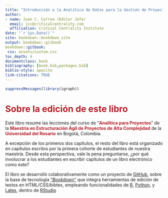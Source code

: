```yaml
---
title: "Introducción a la Analítica de Datos para la Gestión de Proyectos de Alta Complejidad"
author: 
- name: Juan C. Correa (Editor Jefe)
  email: jcc@criticalcentrality.com
  affiliation: Critical Centrality Institute
date: "`r Sys.Date()`"
site: bookdown::bookdown_site
output: bookdown::gitbook
bookdown::gitbook:
 css: assets/custom.css
toc_depth: 4
documentclass: book
bibliography: [book.bib,packages.bib]
biblio-style: apacite
link-citations: TRUE
---
```


```r
suppressMessages(library(igraph))
```

# <span style="color: #b31e29;">Sobre la edición de este libro</span> {.unnumbered}

Este libro resume las lecciones del curso de "<span style="color: #b31e29;">**Analítica para Proyectos**</span>" de la <span style="color: #b31e29;">**Maestría en Estructuración Ágil de Proyectos de Alta Complejidad**</span> de la
<span style="color: #b31e29;">**Universidad del Rosario**</span> en Bogotá, Colombia.

A excepción de los primeros dos capítulos, el resto del libro está organizado en capítulos escritos por la primera cohorte de estudiantes de nuestra maestría. Desde esta perspectiva, vale la pena preguntarse, ¿por qué involucrar a los estudiantes en escribir capítulos de un libro electrónico como este?

El libro se desarrolló colaborativamente como un proyecto de [GitHub](https://github.com/), sobre la base de tecnología ["_Bookdown_"](https://www.gitbook.com/) que integra  herramientas de edición de textos en HTML/CSS/bibtex, empleando funcionalidades de [R](https://cran.rstudio.com/), [Python](https://www.python.org/), y [Latex](https://es.wikipedia.org/wiki/LaTeX), dentro de [RStudio](https://posit.co/download/rstudio-desktop/)
